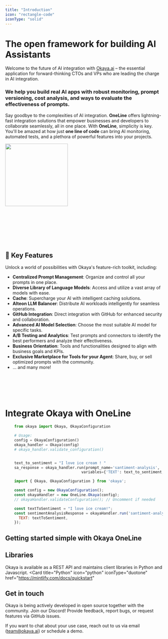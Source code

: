 ```yaml
---
title: "Introduction"
icon: "rectangle-code"
iconType: "solid"
---
```

# The open framework for building AI Assistants
Welcome to the future of AI integration with [Okaya.ai](http://okaya.ai/) – the essential application for forward-thinking CTOs and VPs who are leading the charge in AI integration.
### We help you build real AI apps with robust monitoring, prompt versioning, cost analysis, and ways to evaluate the effectiveness of prompts.

Say goodbye to the complexities of AI integration. **OneLine** offers lightning-fast integration solutions that empower businesses and developers to collaborate seamlessly, all in one place.
With **OneLine**, simplicity is key. You'll be amazed at how just **one line of code** can bring AI monitoring, automated tests, and a plethora of powerful features into your projects.



<Frame>
  <img height="200"  noZoom src="/images/okaya_ai_intro.png" style={{ borderRadius: '0.5rem' }} />
</Frame>



<br></br>
<br></br>
<br></br>

## 🚀 Key Features

Unlock a world of possibilities with Okaya's feature-rich toolkit, including:

- **Centralized Prompt Management**: Organize and control all your prompts in one place.
- **Diverse Library of Language Models**: Access and utilize a vast array of models with ease.
- **Cache**: Supercharge your AI with intelligent caching solutions.
- **Alteon LLM Balancer**: Distribute AI workloads intelligently for seamless operations.
- **GitHub Integration**: Direct integration with GitHub for enhanced security and collaboration.
- **Advanced AI Model Selection**: Choose the most suitable AI model for specific tasks.
- **A/B Testing and Analytics**: Test prompts and connectors to identify the best performers and analyze their effectiveness.
- **Business Orientation**: Tools and functionalities designed to align with business goals and KPIs.
- **Exclusive Marketplace for Tools for your Agent**: Share, buy, or sell optimized prompts with the community.
- ... and many more!

<br></br>
<br></br>




# Integrate Okaya with OneLine

<CodeGroup>


```python Python
    from okaya import Okaya, OkayaConfiguration

    # Usage:
    config = OkayaConfiguration()
    okaya_handler = Okaya(config)
    # okaya_handler.validate_configuration()


    text_to_sentiment = "I love ice cream ! "
    sa_response = okaya_handler.run(prompt_name='santiment-analysis',
                                  variables={'TEXT': text_to_sentiment,})
```

```javascript JS
    import { Okaya, OkayaConfiguration } from 'okaya';

    const config = new OkayaConfiguration();
    const okayaHandler = new OneLine.Okaya(config);
    // okayaHandler.validateConfiguration(); // Uncomment if needed

    const textToSentiment = "I love ice cream!";
    const sentimentAnalysisResponse = okayaHandler.run('santiment-analysis', {
      TEXT: textToSentiment,
    });
```

</CodeGroup>



## Getting started simple with Okaya OneLine



<CardGroup cols={3}>
<Card
    title="Live Demo"
    icon="star-of-life" iconType="duotone"  
    href="https://mintlify.com/docs/development"
  >
  </Card>
<Card
    title="Getting Started"
    icon="lightbulb" iconType="duotone"  
    href="https://mintlify.com/docs/development"
  >
  </Card>
  <Card
    title="Okaya in 2 Minutes"
    icon="video" iconType="duotone"  
    href="https://mintlify.com/docs/development"
  >
  </Card>

</CardGroup>





## Libraries

Okaya is available as a REST API and maintains client libraries in Python and Javascript.
<CardGroup cols={2}>
  <Card
    title="Python"
    icon="python"  iconType="duotone" 
    href="https://mintlify.com/docs/quickstart"
  >
  </Card>
  <Card
    title="JS"
    icon="js"  iconType="duotone" 
    href="https://mintlify.com/docs/development"
  >
  </Card>
</CardGroup>


## Get in touch
Okaya is being actively developed in open source together with the community. Join our Discord! Provide feedback, report bugs, or request features via GitHub issues.

If you want to chat about your use case, reach out to us via email (team@okaya.ai) or schedule a demo.
